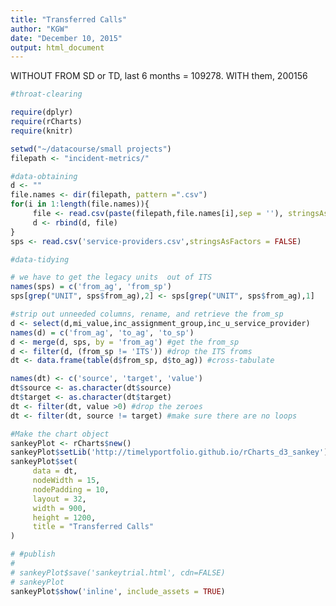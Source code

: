 ```yaml
---
title: "Transferred Calls"
author: "KGW"
date: "December 10, 2015"
output: html_document
---
```


WITHOUT FROM SD or TD, last 6 months = 109278.
WITH them, 200156


```r
#throat-clearing

require(dplyr)
require(rCharts)
require(knitr)

setwd("~/datacourse/small projects")
filepath <- "incident-metrics/"

#data-obtaining
d <- ""
file.names <- dir(filepath, pattern =".csv")
for(i in 1:length(file.names)){
     file <- read.csv(paste(filepath,file.names[i],sep = ''), stringsAsFactors=FALSE)
     d <- rbind(d, file)
}
sps <- read.csv('service-providers.csv',stringsAsFactors = FALSE)

#data-tidying

# we have to get the legacy units  out of ITS
names(sps) = c('from_ag', 'from_sp')
sps[grep("UNIT", sps$from_ag),2] <- sps[grep("UNIT", sps$from_ag),1]

#strip out unneeded columns, rename, and retrieve the from_sp
d <- select(d,mi_value,inc_assignment_group,inc_u_service_provider)
names(d) = c('from_ag', 'to_ag', 'to_sp')
d <- merge(d, sps, by = 'from_ag') #get the from_sp
d <- filter(d, (from_sp != 'ITS')) #drop the ITS froms
dt <- data.frame(table(d$from_sp, d$to_ag)) #cross-tabulate

names(dt) <- c('source', 'target', 'value')
dt$source <- as.character(dt$source)
dt$target <- as.character(dt$target)
dt <- filter(dt, value >0) #drop the zeroes
dt <- filter(dt, source != target) #make sure there are no loops

#Make the chart object
sankeyPlot <- rCharts$new()
sankeyPlot$setLib('http://timelyportfolio.github.io/rCharts_d3_sankey')
sankeyPlot$set(
     data = dt,
     nodeWidth = 15,
     nodePadding = 10,
     layout = 32,
     width = 900,
     height = 1200,
     title = "Transferred Calls"
)
```

```r
# #publish
# 
# sankeyPlot$save('sankeytrial.html', cdn=FALSE)
# sankeyPlot
sankeyPlot$show('inline', include_assets = TRUE)
```

